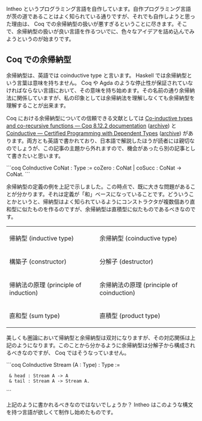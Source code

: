 Intheo というプログラミング言語を自作しています。自作プログラミング言語が茨の道であることはよく知られている通りですが、それでも自作しようと思った理由は、 Coq での余帰納型の扱いが悪すぎるということに尽きます。そこで、余帰納型の扱いが良い言語を作るついでに、色々なアイデアを詰め込んでみようというのが始まりです。

== Coq での余帰納型 ==

余帰納型は、英語では coinductive type と言います。 Haskell では余帰納型という言葉は意味を持ちません。 Coq や Agda のような停止性が保証されていなければならない言語において、その意味を持ち始めます。その名前の通り余帰納法に関係していますが、私の印象としては余帰納法を理解しなくても余帰納型を理解することが出来ます。

Coq における余帰納型についての信頼できる文献としては [https://coq.inria.fr/refman/language/core/coinductive.html Co-inductive types and co-recursive functions — Coq 8.12.2 documentation] ([https://web.archive.org/web/20201104192956/https://coq.inria.fr/refman/language/core/coinductive.html archive]) と [http://adam.chlipala.net/cpdt/html/Coinductive.html Coinductive — 
Certified Programming with Dependent Types] ([https://web.archive.org/web/20200216183013/http://adam.chlipala.net/cpdt/html/Coinductive.html archive]) があります。両方とも英語で書かれており、日本語で解説したほうが読者には親切なのでしょうが、この記事の主題から外れますので、機会があったら別の記事として書きたいと思います。

```coq
CoInductive CoNat : Type := coZero : CoNat | coSucc : CoNat -> CoNat.
```

余帰納型の定義の例を上記で示しました。この時点で、既に大きな問題があることが分かります。それは定義が「和」ベースになっていることです。どういうことかというと、帰納型はよく知られているようにコンストラクタが複数個あり直和型に似たものを作るのですが、余帰納型は直積型に似たものであるべきなのです。

{|
|-
| 帰納型 (inductive type)
| 余帰納型 (coinductive type)
|-
| 構築子 (constructor)
| 分解子 (destructor)
|-
| 帰納法の原理 (principle of induction)
| 余帰納法の原理 (principle of coinduction)
|-
| 直和型 (sum type)
| 直積型 (product type)
|}

美しくも圏論において帰納型と余帰納型は双対になりますが、その対応関係は上記のようになります。このことから分かるように余帰納型は分解子から構成されるべきなのですが、 Coq ではそうなっていません。

```coq
CoInductive Stream (A : Type) : Type :=
  & head : Stream A -> A
  & tail : Stream A -> Stream A.
```

上記のように書かれるべきなのではないでしょうか？ Intheo はこのような構文を持つ言語が欲しくて制作し始めたものです。
